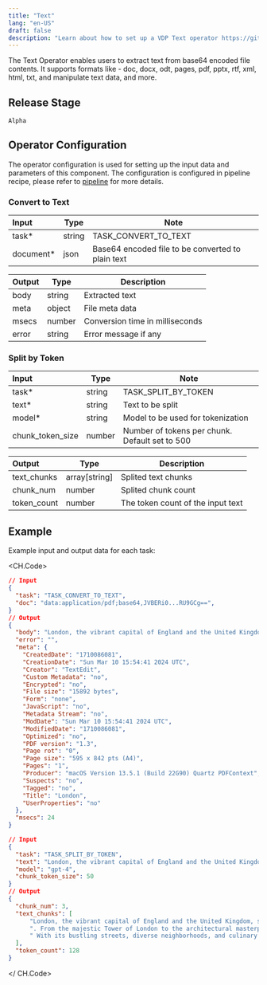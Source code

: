 ```yaml
---
title: "Text"
lang: "en-US"
draft: false
description: "Learn about how to set up a VDP Text operator https://github.com/instill-ai/instill-core"
---
```


The Text Operator enables users to extract text from base64 encoded file contents. It supports formats like - doc, docx, odt, pages, pdf, pptx, rtf, xml, html, txt, and manipulate text data, and more.

## Release Stage

`Alpha`

## Operator Configuration

The operator configuration is used for setting up the input data and parameters of this component. The configuration is configured in pipeline recipe, please refer to [pipeline](../../core/concepts/pipeline) for more details.

### Convert to Text

| Input      | Type   | Note                                              |
| :--------- | ------ | ------------------------------------------------- |
| task\*     | string | TASK_CONVERT_TO_TEXT                              |
| document\* | json   | Base64 encoded file to be converted to plain text |

| Output | Type   | Description                     |
| :----- | ------ | ------------------------------- |
| body   | string | Extracted text                  |
| meta   | object | File meta data                  |
| msecs  | number | Conversion time in milliseconds |
| error  | string | Error message if any            |

### Split by Token

| Input            | Type   | Note                                           |
| :--------------- | ------ | ---------------------------------------------- |
| task\*           | string | TASK_SPLIT_BY_TOKEN                            |
| text\*           | string | Text to be split                               |
| model\*          | string | Model to be used for tokenization              |
| chunk_token_size | number | Number of tokens per chunk. Default set to 500 |

| Output      | Type          | Description                       |
| :---------- | ------------- | --------------------------------- |
| text_chunks | array[string] | Splited text chunks               |
| chunk_num   | number        | Splited chunk count               | 
| token_count | number        | The token count of the input text |

## Example

Example input and output data for each task:

<CH.Code>

```json TASK_MARSHAL
// Input
{
  "task": "TASK_CONVERT_TO_TEXT",
  "doc": "data:application/pdf;base64,JVBERi0...RU9GCg==",
}
// Output
{
  "body": "London, the vibrant capital of England and the United Kingdom,\nstands as a global epicenter of culture, history, and diversity.\nNestled along the banks of the iconic River Thames, this sprawling\nmetropolis seamlessly blends centuries-old landmarks with modern\nmarvels. From the majestic Tower of London to the architectural\nmasterpiece of St. Paul's Cathedral, the city boasts a rich tapestry\nof heritage. Renowned for its world-class museums, theaters, and\ngalleries, London offers endless opportunities for exploration and\nenlightenment. With its bustling streets, diverse neighborhoods, and\nculinary delights from around the globe, London captivates visitors\nwith its unparalleled energy and charm.",
  "error": "",
  "meta": {
    "CreatedDate": "1710086081",
    "CreationDate": "Sun Mar 10 15:54:41 2024 UTC",
    "Creator": "TextEdit",
    "Custom Metadata": "no",
    "Encrypted": "no",
    "File size": "15892 bytes",
    "Form": "none",
    "JavaScript": "no",
    "Metadata Stream": "no",
    "ModDate": "Sun Mar 10 15:54:41 2024 UTC",
    "ModifiedDate": "1710086081",
    "Optimized": "no",
    "PDF version": "1.3",
    "Page rot": "0",
    "Page size": "595 x 842 pts (A4)",
    "Pages": "1",
    "Producer": "macOS Version 13.5.1 (Build 22G90) Quartz PDFContext",
    "Suspects": "no",
    "Tagged": "no",
    "Title": "London",
    "UserProperties": "no"
  },
  "msecs": 24
}
```

```json TASK_SPLIT_BY_TOKEN
// Input
{
  "task": "TASK_SPLIT_BY_TOKEN",
  "text": "London, the vibrant capital of England and the United Kingdom, stands as a global epicenter of culture, history, and diversity. Nestled along the banks of the iconic River Thames, this sprawling metropolis seamlessly blends centuries-old landmarks with modern marvels. From the majestic Tower of London to the architectural masterpiece of St. Paul's Cathedral, the city boasts a rich tapestry of heritage. Renowned for its world-class museums, theaters, and galleries, London offers endless opportunities for exploration and enlightenment. With its bustling streets, diverse neighborhoods, and culinary delights from around the globe, London captivates visitors with its unparalleled energy and charm.",
  "model": "gpt-4",
  "chunk_token_size": 50
}
// Output
{
  "chunk_num": 3,
  "text_chunks": [
      "London, the vibrant capital of England and the United Kingdom, stands as a global epicenter of culture, history, and diversity. Nestled along the banks of the iconic River Thames, this sprawling metropolis seamlessly blends centuries-old landmarks with modern marvels",
      ". From the majestic Tower of London to the architectural masterpiece of St. Paul's Cathedral, the city boasts a rich tapestry of heritage. Renowned for its world-class museums, theaters, and galleries, London offers endless opportunities for exploration and enlightenment.",
      " With its bustling streets, diverse neighborhoods, and culinary delights from around the globe, London captivates visitors with its unparalleled energy and charm."
  ],
  "token_count": 128
}
```

</ CH.Code>